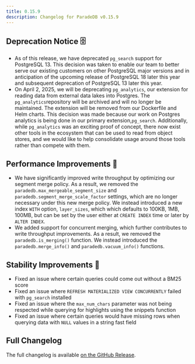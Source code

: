 ```yaml
---
title: 0.15.9
description: Changelog for ParadeDB v0.15.9
---
```


## Deprecation Notice 🗄️

- As of this release, we have deprecated `pg_search` support for PostgreSQL 13. This decision was taken to enable our team to better serve our
  existing customers on other PostgreSQL major versions and in anticipation of the upcoming release of PostgreSQL 18 later this year and subsequent
  deprecation of PostgreSQL 13 later this year.
- On April 2, 2025, we will be deprecating `pg_analytics`, our extension for reading data from external data lakes into Postgres. The
  `pg_analytics`repository will be archived and will no longer be maintained. The extension will be removed from our Dockerfile and Helm
  charts. This decision was made because our work on Postgres analytics is being done in our primary extension,`pg_search`. Additionally,
  while `pg_analytics` was an exciting proof of concept, there now exist other tools in the ecosystem that can be used to read from object stores,
  and we would like to help consolidate usage around those tools rather than compete with them.

## Performance Improvements 🚀

- We have significantly improved write throughput by optimizing our segment merge policy. As a result, we removed the
  `paradedb.max_mergeable_segment_size` and `paradedb.segment_merge_scale_factor` settings, which are no longer necessary
  under this new merge policy. We instead introduced a new index `WITH` option, `layer_sizes`, which which defaults to 100KB,
  1MB, 100MB, but can be set by the user either at `CREATE INDEX` time or later by `ALTER INDEX`.
- We added support for concurrent merging, which further contributes to write throughput improvements. As a result, we removed
  the `paradedb.is_merging()` function. We instead introduced the `paradedb.merge_info()` and `paradedb.vacuum_info()` functions.

## Stability Improvements 💪

- Fixed an issue where certain queries could come out without a BM25 score
- Fixed an issue where `REFRESH MATERIALIZED VIEW CONCURRENTLY` failed with `pg_search` installed
- Fixed an issue where the `max_num_chars` parameter was not being respected while querying for highlights using the snippets function
- Fixed an issue where certain queries would have missing rows when querying data with `NULL` values in a string fast field

## Full Changelog

The full changelog is available [on the GitHub Release](https://github.com/paradedb/paradedb/releases/tag/v0.15.9).
